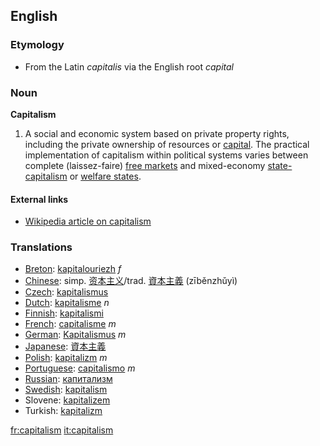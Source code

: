 ==English==

=== Etymology ===
* From the Latin ''capitalis'' via the English root ''capital''

=== Noun ===

'''Capitalism'''

# A social and economic system based on private property rights, including the private ownership of resources or [[capital]].  The practical implementation of capitalism within political systems varies between complete (laissez-faire) [[free markets]] and mixed-economy [[state-capitalism]] or [[welfare state]]s.

==== External links ====
* [[W:capitalism|Wikipedia article on capitalism]]

===Translations===
*[[Breton]]: [[kapitalouriezh]] ''f''
*[[Chinese]]: simp. [[资本主义]]/trad. [[資本主義]] (zīběnzhǔyì)
*[[Czech]]: [[kapitalismus]]
*[[Dutch]]: [[kapitalisme]] ''n''
*[[Finnish]]: [[kapitalismi]]
*[[French]]: [[capitalisme]] ''m''
*[[German]]: [[Kapitalismus]] ''m''
*[[Japanese]]: [[資本主義]]
*[[Polish]]: [[kapitalizm]] ''m''
*[[Portuguese]]: [[capitalismo]] ''m''
*[[Russian]]: [[капитализм]]
*[[Swedish]]: [[kapitalism]]
*Slovene: [[kapitalizem]]
*Turkish: [[kapitalizm]]

[[fr:capitalism]]
[[it:capitalism]]